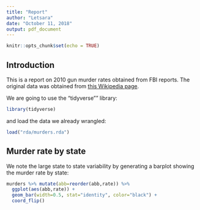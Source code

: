 ```yaml
---
title: "Report"
author: "Letsara"
date: "October 11, 2018"
output: pdf_document
---
```


```r
knitr::opts_chunk$set(echo = TRUE)
```

## Introduction

This is a report on 2010 gun murder rates obtained from FBI reports. The original data was obtained from [this Wikipedia page](https://en.wikipedia.org/wiki/Murder_in_the_United_States_by_state).

We are going to use the "tidyverse"" library:


```r
library(tidyverse)
```

and load the data we already wrangled:

```r
load("rda/murders.rda")
```

## Murder rate by state

We note the large state to state variability by generating a barplot showing the murder rate by state:

```r
murders %>% mutate(abb=reorder(abb,rate)) %>%
  ggplot(aes(abb,rate)) +
  geom_bar(width=0.5, stat="identity", color="black") +
  coord_flip()
```

